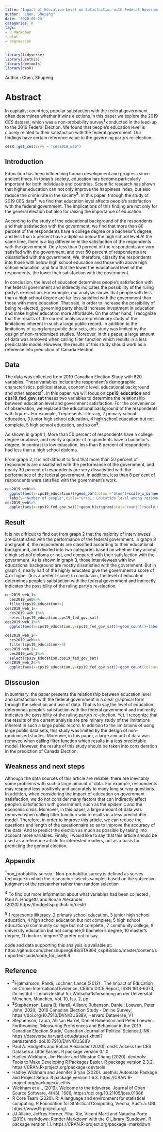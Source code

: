 ```yaml
---
title: "Impact of Education Level on Satisfaction with Federal Government"
author: "Chen, Shupeng"
date: '2020-09-23'
categories: R
tags:
- R Markdown
- plot
- regression
---
```


```r
library(tidyverse)
library(usethis)
library(devtools)
library(cesR)
```
Author : Chen, Shupeng

# Abstract
In capitalist countries, popular satisfaction with the federal government often determines whether it wins elections.In this paper we explore the 2019 CES dataset, which was a non-probability survey**^1^** conducted in the lead-up to the 2019 Federal Election. We found that people's education level is closely related to their satisfaction with the federal government. Our findings have certain reference value to the governing party's re-election.

```r
cesR::get_ces(srvy = "ces2019_web")
```

## Introduction
Education has been influencing human development and progress since ancient times. In today's society, education has become particularly important for both individuals and countries. Scientific research has shown that higher education can not only improve the happiness index, but also reduce the crime rate in the society**^2^**. In this paper, through the study of 2019 CES data**^3^**, we find that education level affects people's satisfaction with the federal government. The implications of this finding are not only for the general election but also for raising the importance of education.  


According to the study of the educational background of the respondents and their satisfaction with the government, we find that more than 80 percent of the respondents have a college degree or a bachelor's degree, and less than 5 percent have a diploma below the high school level.At the same time, there is a big difference in the satisfaction of the respondents with the government. Only less than 9 percent of the respondents are very satisfied with the government, and over 50 percent of respondents are dissatisfied with the government. We, therefore,  classify the respondents into those with below high school education and those with above high school education, and find that the lower the educational level of the respondents, the lower their satisfaction with the government.

In conclusion, the level of education determines people's satisfaction with the federal government and indirectly indicates the possibility of the ruling party's re-election. For example, our analysis shows that people with less than a high school degree are far less satisfied with the government than those with more education. That said, in order to increase the possibility of being re-elected, governing party should increase investment in education and make higher education more affordable. On the other hand, I recognize that the results of the current analysis are preliminary study of the limitations inherent in such a large public record. In addition to the limitations of using large public data sets, this study was limited by the design of non-randomized studies. Moreover, in this paper, a large amount of data was removed when calling filter function which results in a less predictable model. However, the results of this study should work as a reference into prediction of Canada Election.

## Data
The data was collected from 2019 Canadian Election Study with 620 variables. These variables include the respondent's demographic characteristics, political status, economic level, educational background and other aspects**^4^**. In this paper, we will focus on **cps19_education** and **cps19_fed_gov_sat** theses two variables to determine the relationship between education level and government satisfaction. For the convenience of observation, we replaced the educational background of the respondents with figures. For example, 1 represents illiteracy, 2 primary school education, 3 junior high school education, 4 high school education but not complete, 5 high school education, and so on**^5^**.

As shown in graph 1, More than 50 percent of respondents have a college degree or above, and nearly a quarter of respondents have a bachelor's degree. In contrast to low education, less than 8 percent of respondents had less than a high school diploma.

From graph 2, It is not difficult to find that more than 50 percent of respondents are dissatisfied with the performance of the government, and nearly 30 percent of respondents are very dissatisfied with the performance of the federal government. In addition, less than 8 per cent of respondents were satisfied with the government's work.

```r
ces2019_web%>%
  ggplot(aes(x=cps19_education))+geom_bar(colour="blue")+scale_x_binned(name="Education Level")+
  labs(y="Number of people",title="Grap1: Education level among respondents",caption= "Source:Stephenson, Laura B; Harell, Allison; Rubenson, Daniel; Loewen, Peter John, 2020, '2019 Canadian Election Study")+theme_bw()
ces2019_web%>%
  ggplot(aes(x=cps19_fed_gov_sat))+geom_histogram(stat="count")+scale_x_binned(name= "Satisfaction to Federal Government")+labs(y="Number of people",title="Graph2: Respondents'Satisfaction with Federal Government",caption= "Source:Stephenson, Laura B; Harell, Allison; Rubenson, Daniel; Loewen, Peter John, 2020, '2019 Canadian Election Study")+theme_linedraw()
```

## Result
It is not difficult to find out from graph 2 that the majority of interviewees are dissatisfied with the performance of the federal government. In graph 3 and graph 4, the respondents are classified according to their educational background, and divided into two categories based on whether they accept a high school diploma or not, and compared with their satisfaction with the government. As is shown in graph 3, those interviewees with low educational background are mostly dissatisfied with the government. But in graph 4, nearly half of the highly educated give the government a score of 4 or higher (5 is a perfect score) In conclusion, the level of education determines people's satisfaction with the federal government and indirectly indicates the possibility of the ruling party's re-election.
```r
ces2019_web_1<-
  ces2019_web%>%
  filter(cps19_education<4)
ces2019_web_1<-
  ces2019_web_1%>%
  select(cps19_education,cps19_fed_gov_sat)
ces2019_web_1%>%
  ggplot(aes(x=cps19_education,y=cps19_fed_gov_sat))+geom_count()+labs(y="Satisfaction with Federal Government",x="Education Level",title="Graph3:Relationship between Satisfaction with Government and high Education",caption= "Source:Stephenson, Laura; Harell, Allison; Rubenson, Daniel; Loewen, Peter, 2020, '2019 CES")+theme_linedraw()

ces2019_web_2<-
  ces2019_web%>%
  filter(cps19_education>=4)
ces2019_web_2<-
  ces2019_web_2%>%
  select(cps19_education,cps19_fed_gov_sat)
ces2019_web_2%>%
  ggplot(aes(x=cps19_education,y=cps19_fed_gov_sat))+geom_count(colour="blue")+labs(y="Satisfaction with Federal Government",x="Education Level",title="Graph4:Relationship between Satisfaction with Government and low Education",caption= "Source: Stephenson, Laura; Harell, Allison; Rubenson, Daniel; Loewen, Peter, 2020, '2019 CES")+theme_classic()
```

## Disscusion
In summary, the paper presents the relationship between education level and satisfaction with the federal government in a clear graphical form through the selection and use of data. That is to say,the level of education determines people's satisfaction with the federal government and indirectly indicates the possibility of the ruling party's re-election. Yet, I recognize that the results of the current analysis are preliminary study of the limitations inherent in such a large public record. In addition to the limitations of using large public data sets, this study was limited by the design of non-randomized studies. Moreover, in this paper, a large amount of data was removed when calling filter function which results in a less predictable model. However, the results of this study should be taken into consideration in the prediction of Canada Election.



## Weakness and next steps
Although the data sources of this article are reliable, there are inevitably some problems with such a large amount of data. For example, respondents may respond less positively and accurately to many long survey questions. In addition, when considering the impact of education on government satisfaction, we do not consider many factors that can indirectly affect people's satisfaction with government, such as the epidemic and the economic crisis. Moreover, in this paper, a large amount of data was removed when calling filter function which results in a less predictable model. Therefore, in order to improve this article, we can reduce the questions and length of the questionnaire so as to improve the accuracy of the data. And to predict the election as much as possible by taking into account more variables. Finally, I would like to say that this article should be used as a reference article for interested readers, not as a basis for predicting the general election.



## Appendix
**^1^**non_probability survey : Non-probability survey is defined as survey technique in which the researcher selects samples    based on the subjective judgment of the researcher rather than random selection

**^4^** To find out more information about what variables had been collected , Paul A. Hodgetts and Rohan Alexander (2020).https://hodgettsp.github.io/cesR/

**^5^** 1 represents illiteracy, 2 primary school education, 3 junior high school education, 4 high school education but not complete, 5 high school education,6 community college but not complete , 7 community college, 8 university education but not complete,9 bachelor's degree, 10 master's degree, 11 doctor's degree 12 prefer not to say.

code and data supporting this analysis is available at: https://github.com/chenshupeng888/STA304_csp88/blob/master/content/supported-code/code_for_cseR.R


## Reference

- **^2^**Hjalmarsson, Randi; Lochner, Lance (2012) : The Impact of Education on Crime: International Evidence, CESifo DICE Report,   ISSN 1613-6373, ifo Institut - LeibnizInstitut für Wirtschaftsforschung an der Universität München, München, Vol. 10, Iss. 2, pp
- **^3^**Stephenson, Laura B; Harell, Allison; Rubenson, Daniel; Loewen, Peter John, 2020, '2019 Canadian Election Study - Online       Survey', https://doi.org/10.7910/DVN/DUS88V, Harvard Dataverse, V1
- Stephenson, Laura, Allison Harrel, Daniel Rubenson and Peter Loewen. Forthcoming. 'Measuring Preferences and Behaviour in the   2019 Canadian Election Study,' Canadian Journal of Political Science.LINK:  https://dataverse.harvard.edu/dataset.xhtml?persistentId=doi:10.7910/DVN/DUS88V
- Paul A. Hodgetts and Rohan Alexander (2020). cesR: Access the CES Datasets a Little Easier.. R package version
  0.1.0.
- Hadley Wickham, Jim Hester and Winston Chang (2020). devtools: Tools to Make Developing R Packages Easier. R
  package version 2.3.2. https://CRAN.R-project.org/package=devtools
- Hadley Wickham and Jennifer Bryan (2020). usethis: Automate Package and Project Setup. R package version 1.6.3.
  https://CRAN.R-project.org/package=usethis
- Wickham et al., (2019). Welcome to the tidyverse. Journal of Open Source Software, 4(43), 1686,
  https://doi.org/10.21105/joss.01686
- R Core Team (2020). R: A language and environment for statistical computing. R Foundation for Statistical
  Computing, Vienna, Austria. URL https://www.R-project.org/.
- JJ Allaire, Jeffrey Horner, Yihui Xie, Vicent Marti and Natacha Porte (2019). markdown: Render Markdown with the
  C Library 'Sundown'. R package version 1.1. https://CRAN.R-project.org/package=markdown
